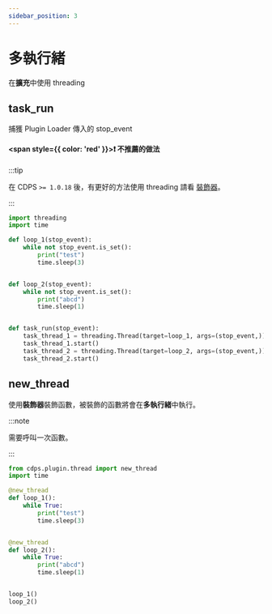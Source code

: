 ```yaml
---
sidebar_position: 3
---
```


# 多執行緒

在**擴充**中使用 threading

## task_run

捕獲 Plugin Loader 傳入的 stop_event

#### <span style={{ color: 'red' }}>❗ 不推薦的做法</span>

:::tip

在 CDPS `>= 1.0.18` 後，有更好的方法使用 threading 請看 [裝飾器](#new_thread)。

:::

```py
import threading
import time

def loop_1(stop_event):
    while not stop_event.is_set():
        print("test")
        time.sleep(3)


def loop_2(stop_event):
    while not stop_event.is_set():
        print("abcd")
        time.sleep(1)


def task_run(stop_event):
    task_thread_1 = threading.Thread(target=loop_1, args=(stop_event,))
    task_thread_1.start()
    task_thread_2 = threading.Thread(target=loop_2, args=(stop_event,))
    task_thread_2.start()
```

## new_thread

使用**裝飾器**裝飾函數，被裝飾的函數將會在**多執行緒**中執行。

:::note

需要呼叫一次函數。

:::

```py
from cdps.plugin.thread import new_thread
import time

@new_thread
def loop_1():
    while True:
        print("test")
        time.sleep(3)


@new_thread
def loop_2():
    while True:
        print("abcd")
        time.sleep(1)


loop_1()
loop_2()
```
